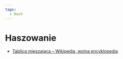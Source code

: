 ```yaml
---
tags:
  - Hash
---
```


# Haszowanie

- [Tablica mieszająca – Wikipedia, wolna encyklopedia](https://pl.wikipedia.org/wiki/Tablica_mieszaj%C4%85ca)

